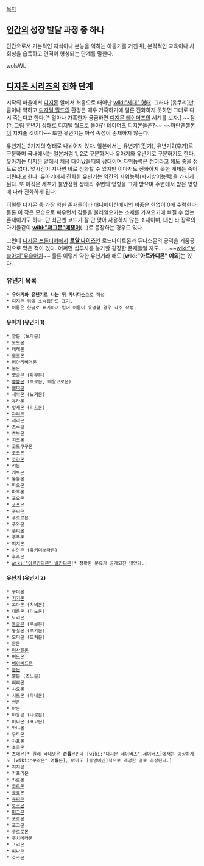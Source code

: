 [[목차]]

== [[인간]]의 성장 발달 과정 중 하나 ==
인간으로서 기본적인 지식이나 본능을 익히는 아동기를 거친 뒤, 본격적인 교육이나 사회성을 습득하고 인격이 형성되는 단계를 말한다.

wolsWL
== [[디지몬 시리즈]]의 진화 단계 ==
시작의 마을에서 [[디지몬]] 알에서 처음으로 태어난 [[wiki:"세대" 형태]]. 그러나 [윳쿠리]만큼이나 약하고 [[디지털 월드]]의 환경은 매우 가혹하기에 얼른 진화하지 못하면 그대로 다시 죽는다고 한다.[* 얼마나 가혹한가 궁금하면 [[디지몬 테이머즈]]의 세계를 보자.] ~~잠깐, 그럼 유년기 상태로 디지털 월드로 돌아간 테이머즈 디지몬들은?~~ ~~[[마린엔젤몬]]이 지켜줄 것이다~~ 또한 유년기는 아직 속성이 존재하지 않는다.

유년기는 2가지의 형태로 나뉘어져 있다. 일본에서는 유년기1(전기), 유년기2(후기)로 구분하며 국내에서는 일본처럼 1, 2로 구분하거나 유아기와 유년기로 구분하기도 한다. 유아기는 디지몬 알에서 처음 태어났을때의 상태이며 자위능력은 전혀라고 해도 좋을 정도로 없다. 몇시간이 지나면 바로 진화할 수 있지만 이마저도 진화하지 못한 개체는 죽어버린다고 한다. 유아기에서 진화한 유년기는 약간의 자위능력(자기방어능력)을 가지게 된다. 또 아직은 세포가 불안정한 상태라 주변의 영향을 크게 받으며 주변에서 받은 영향에 따라 진화하게 된다.

이렇듯 디지몬 중 가장 약한 존재들이라 애니메이션에서의 비중은 한없이 0에 수렴한다. 물론 이 작은 모습으로 싸우면서 감동을 불러일으키는 소재를 가져오기에 빠질 수 없는 존재이기도 하다. 단 최근엔 코드가 잘 안 맞아 사용하지 않는 소재이며, 대신 타 장르의 아기들같이 '''[[wiki:"퍼그몬"떼쟁이]]'''(…)로 등장하는 경우도 있다.

그런데 [[디지몬 프론티어]]에서 '''[[로얄 나이츠]]'''인 로드나이트몬과 듀나스몬의 공격을 거품공격으로 막은 적이 있다. 어쩌면 십투사를 능가할 굉장한 존재들일 지도…….~~[[wiki:"보슬아치"유슬아치]]~~ 물론 이렇게 약한 유년기라 해도 '''[wiki:"아르카디몬" 예외]'''는 있다.

=== 유년기 목록 ===
 * '''유아기와 유년기로 나눈 뒤 가나다순'''으로 작성
 * 디지몬 뒤에 소속집단도 표기.
 * 이름은 한글로 표기하며 일어 이름이 유명할 경우 각주 작성.

==== '''유아기''' (유년기 1) ====
 * 깜몬 (보타몬)
 * 도도몬
 * 레레몬
 * 모크몬
 * 병아리버거몬
 * 봄몬
 * 뽀글몬 (파부몬)
 * [[뽈뽈몬]] (쵸로몬, 메탈코로몬)
 * [[쁘띠몬]]
 * 새싹몬 (뇨키몬)
 * 유라몬
 * 잎새몬 (리프몬)
 * [[쟈리몬]]
 * 제리몬
 * 즈루몬
 * 츠브몬
 * [[치코몬]]
 * 코도쿠구몬
 * 코코몬
 * [[쿠라몬]]
 * 키몬
 * 케토몬
 * 통통몬
 * 파오몬
 * 파후몬
 * 포요몬
 * 포포몬
 * 푸니몬 
 * 푸르르몬
 * 푸와몬
 * [[푸티몬]]
 * 푸푸몬
 * 피치몬
 * 하얀몬 (유키미보타몬)
 * 후후몬
 * [[wiki:"아르카디몬" 알카디몬]][* 정확한 분류가 공개되진 않았다.]

==== '''유년기''' (유년기 2) ====
 * 구미몬
 * [[기기몬]]
 * [[꼬마몬]] (치비몬)
 * 대롱몬 (미노몬)
 * 도리몬
 * [[동글몬]] (쿠루몬)
 * 둥실몬 (푸카몬)
 * 모티몬 (모치몬)
 * 문몬
 * [[미사일몬]]
 * 버드몬
 * [[베이비드몬]]
 * [[봄몬]]
 * 뿔몬 (츠노몬)
 * 삐삐몬
 * 샤오몬
 * 시드몬 (타네몬)
 * 썬몬
 * 야몬
 * 야옹몬 (냐로몬)
 * 어니몬 (표코몬)
 * 와냐몬
 * 우파몬
 * 챠프몬
 * 초코몬
 * 츠메몬[* 원래 국내명은 '''손톱'''몬인데 [wiki:"디지몬 세이버즈" 세이버즈]에서는 이상하게도 [wiki:"쿠라몬" '''어찔'''몬], 아마도 [동명이인]식으로 개명한 걸로 추정된다.]
 * 치치몬
 * 카프리몬
 * 캬로몬
 * [[코로몬]]
 * 쿄쿄몬
 * [[큐피몬]]
 * [[토코몬]]
 * [[퍼그몬]]
 * 포로몬
 * 포코몬
 * 푸로로몬
 * 푸치메라몬
 * 프리몬
 * 피나몬
 * 호즈몬

